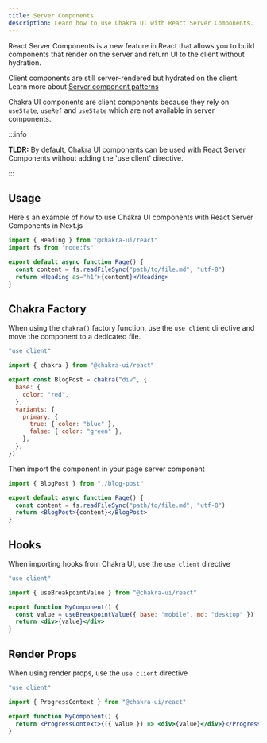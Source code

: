 ```yaml
---
title: Server Components
description: Learn how to use Chakra UI with React Server Components.
---
```


React Server Components is a new feature in React that allows you to build
components that render on the server and return UI to the client without hydration.

Client components are still server-rendered but hydrated on the client. Learn
more about
[Server component patterns](https://nextjs.org/docs/app/building-your-application/rendering/composition-patterns)

Chakra UI components are client components because they rely on `useState`,
`useRef` and `useState` which are not available in server components.

:::info

**TLDR:** By default, Chakra UI components can be used with React Server
Components without adding the 'use client' directive.

:::

## Usage

Here's an example of how to use Chakra UI components with React Server
Components in Next.js

```jsx [app/page.tsx]
import { Heading } from "@chakra-ui/react"
import fs from "node:fs"

export default async function Page() {
  const content = fs.readFileSync("path/to/file.md", "utf-8")
  return <Heading as="h1">{content}</Heading>
}
```

## Chakra Factory

When using the `chakra()` factory function, use the `use client` directive and
move the component to a dedicated file.

```jsx [blog-post.tsx]
"use client"

import { chakra } from "@chakra-ui/react"

export const BlogPost = chakra("div", {
  base: {
    color: "red",
  },
  variants: {
    primary: {
      true: { color: "blue" },
      false: { color: "green" },
    },
  },
})
```

Then import the component in your page server component

```jsx [blogs/page.tsx]
import { BlogPost } from "./blog-post"

export default async function Page() {
  const content = fs.readFileSync("path/to/file.md", "utf-8")
  return <BlogPost>{content}</BlogPost>
}
```

## Hooks

When importing hooks from Chakra UI, use the `use client` directive

```jsx
"use client"

import { useBreakpointValue } from "@chakra-ui/react"

export function MyComponent() {
  const value = useBreakpointValue({ base: "mobile", md: "desktop" })
  return <div>{value}</div>
}
```

## Render Props

When using render props, use the `use client` directive

```jsx
"use client"

import { ProgressContext } from "@chakra-ui/react"

export function MyComponent() {
  return <ProgressContext>{({ value }) => <div>{value}</div>}</ProgressContext>
}
```
